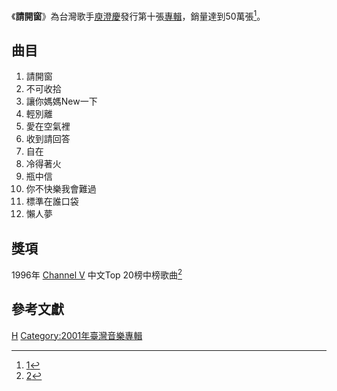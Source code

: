 {{Album infobox |
  Name        = 請開窗|
  Type        = 專輯| 
  Artist      = [[庾澄慶|庾澄慶]] |
  Cover       = |
  Released    = 1996年9月23日|
  Genre       = [[華語流行|華語流行]]|
  Label       = [[新力音樂|新力音樂]]|
  Last album  = [[靠近|靠近]] <br /> (1995年) |
  This album  = 請開窗<br /> (1996年)|
  Next album  = [[只有為你|只有為你]]<br /> (1997年)|
|}}
《'''請開窗'''》為台灣歌手[[庾澄慶|庾澄慶]]發行第十張[[專輯|專輯]]，銷量達到50萬張<ref>[https://yule.sohu.com/20081113/n260614318_1.shtml]</ref>。

==曲目==
#請開窗
#不可收拾  
#讓你媽媽New一下
#輕別離
#愛在空氣裡
#收到請回答  
#自在 
#冷得著火
#瓶中信 
#你不快樂我會難過
#標準在誰口袋
#懶人夢

==獎項==
1996年 [[Channel_V|Channel V]] 中文Top 20榜中榜歌曲<ref>[https://yule.sohu.com/2003/11/27/20/article216132067.shtml]</ref>

== 參考文獻 ==
{{reflist}}

{{庾澄慶}}

[[Category:台灣流行音樂專輯|H]]
[[Category:2001年臺灣音樂專輯|Category:2001年臺灣音樂專輯]]